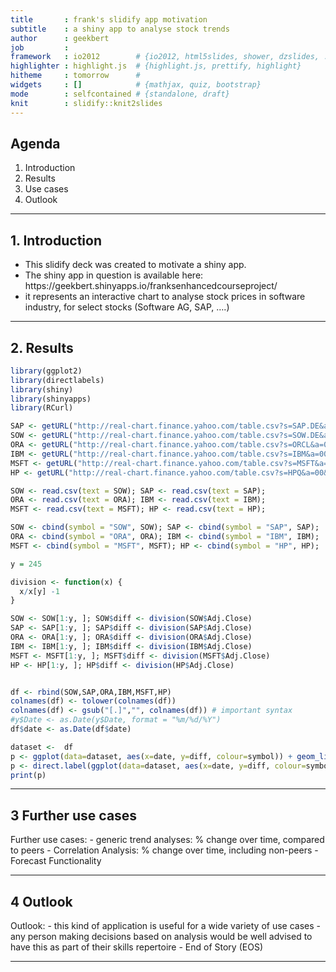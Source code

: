 ```yaml
---
title       : frank's slidify app motivation
subtitle    : a shiny app to analyse stock trends
author      : geekbert 
job         : 
framework   : io2012        # {io2012, html5slides, shower, dzslides, ...}
highlighter : highlight.js  # {highlight.js, prettify, highlight}
hitheme     : tomorrow      # 
widgets     : []            # {mathjax, quiz, bootstrap}
mode        : selfcontained # {standalone, draft}
knit        : slidify::knit2slides
---
```


## Agenda

1. Introduction
2. Results
3. Use cases
4. Outlook

--- 

## 1. Introduction

- This slidify deck was created to motivate a shiny app.
- The shiny app in question is available here:
  https://geekbert.shinyapps.io/franksenhancedcourseproject/ 
- it represents an interactive chart to analyse stock prices in software industry, 
  for select stocks (Software AG, SAP, ....)  

---

## 2. Results
```r
library(ggplot2)
library(directlabels)
library(shiny)
library(shinyapps)
library(RCurl)

SAP <- getURL("http://real-chart.finance.yahoo.com/table.csv?s=SAP.DE&a=00&b=1&c=2014&d=11&e=31&f=2016&g=d&ignore=.csv", ssl.verifypeer = FALSE)
SOW <- getURL("http://real-chart.finance.yahoo.com/table.csv?s=SOW.DE&a=00&b=1&c=2014&d=11&e=31&f=2016&g=d&ignore=.csv")
ORA <- getURL("http://real-chart.finance.yahoo.com/table.csv?s=ORCL&a=00&b=1&c=2014&d=11&e=31&f=2016&g=d&ignore=.csv")
IBM <- getURL("http://real-chart.finance.yahoo.com/table.csv?s=IBM&a=00&b=1&c=2014&d=11&e=31&f=2016&g=d&ignore=.csv")
MSFT <- getURL("http://real-chart.finance.yahoo.com/table.csv?s=MSFT&a=00&b=1&c=2014&d=11&e=31&f=2016&g=d&ignore=.csv")
HP <- getURL("http://real-chart.finance.yahoo.com/table.csv?s=HPQ&a=00&b=1&c=2014&d=11&e=31&f=2016&g=d&ignore=.csv")

SOW <- read.csv(text = SOW); SAP <- read.csv(text = SAP); 
ORA <- read.csv(text = ORA); IBM <- read.csv(text = IBM); 
MSFT <- read.csv(text = MSFT); HP <- read.csv(text = HP); 

SOW <- cbind(symbol = "SOW", SOW); SAP <- cbind(symbol = "SAP", SAP); 
ORA <- cbind(symbol = "ORA", ORA); IBM <- cbind(symbol = "IBM", IBM); 
MSFT <- cbind(symbol = "MSFT", MSFT); HP <- cbind(symbol = "HP", HP);  

y = 245  

division <- function(x) {
  x/x[y] -1
} 

SOW <- SOW[1:y, ]; SOW$diff <- division(SOW$Adj.Close)
SAP <- SAP[1:y, ]; SAP$diff <- division(SAP$Adj.Close)
ORA <- ORA[1:y, ]; ORA$diff <- division(ORA$Adj.Close)
IBM <- IBM[1:y, ]; IBM$diff <- division(IBM$Adj.Close)
MSFT <- MSFT[1:y, ]; MSFT$diff <- division(MSFT$Adj.Close)
HP <- HP[1:y, ]; HP$diff <- division(HP$Adj.Close)


df <- rbind(SOW,SAP,ORA,IBM,MSFT,HP) 
colnames(df) <- tolower(colnames(df))
colnames(df) <- gsub("[.]","", colnames(df)) # important syntax 
#y$Date <- as.Date(y$Date, format = "%m/%d/%Y")
df$date <- as.Date(df$date)

dataset <-  df
p <- ggplot(data=dataset, aes(x=date, y=diff, colour=symbol)) + geom_line(aes(group=symbol)) 
p <- direct.label(ggplot(data=dataset, aes(x=date, y=diff, colour=symbol)) + geom_line())
print(p)
```

---

## 3 Further use cases

Further use cases: 
- generic trend analyses: % change over time, compared to peers
- Correlation Analysis: % change over time, including non-peers
- Forecast Functionality 
  
---

## 4 Outlook

Outlook: 
- this kind of application is useful for a wide variety of use cases
- any person making decisions based on analysis would be well advised to have
  this as part of their skills repertoire
- End of Story (EOS)
  
---








